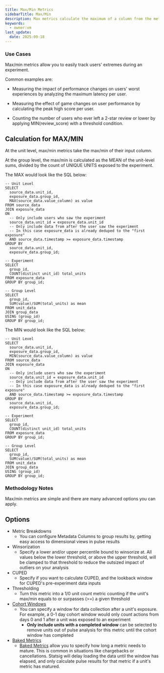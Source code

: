 ```yaml
---
title: Max/Min Metrics
sidebarTitle: Max/Min
description: Max metrics calculate the maximum of a column from the metric source at the unit level. Min Metrics calculate the minimum of a column from the metric source at the unit level.
keywords:
  - owner:vm
last_update:
  date: 2025-09-18
---
```


### Use Cases

Max/min metrics allow you to easily track users' extremes during an experiment.

Common examples are:

- Measuring the impact of performance changes on users' worst experiences by analyzing the maximum latency per user.

- Measuring the effect of game changes on user performance by calculating the peak high score per user.

- Counting the number of users who ever left a 2-star review or lower by applying MIN(review_score) with a threshold condition.

## Calculation for MAX/MIN

At the unit level, max/min metrics take the max/min of their input column.

At the group level, the max/min is calculated as the MEAN of the unit-level sums, divided by the count of UNIQUE UNITS exposed to the experiment.

The MAX would look like the SQL below:

```
-- Unit Level
SELECT
  source_data.unit_id,
  exposure_data.group_id,
  MAX(source_data.value_column) as value
FROM source_data
JOIN exposure_data
ON
  -- Only include users who saw the experiment
  source_data.unit_id = exposure_data.unit_id
  -- Only include data from after the user saw the experiment
  -- In this case exposure_data is already deduped to the "first exposure"
  AND source_data.timestamp >= exposure_data.timestamp
GROUP BY
  source_data.unit_id,
  exposure_data.group_id;

-- Experiment
SELECT
  group_id,
  COUNT(distinct unit_id) total_units
FROM exposure_data
GROUP BY group_id;

-- Group Level
SELECT
  group_id,
  SUM(value)/SUM(total_units) as mean
FROM unit_data
JOIN group_data
USING (group_id)
GROUP BY group_id;
```

The MIN would look like the SQL below:

```
-- Unit Level
SELECT
  source_data.unit_id,
  exposure_data.group_id,
  MIN(source_data.value_column) as value
FROM source_data
JOIN exposure_data
ON
  -- Only include users who saw the experiment
  source_data.unit_id = exposure_data.unit_id
  -- Only include data from after the user saw the experiment
  -- In this case exposure_data is already deduped to the "first exposure"
  AND source_data.timestamp >= exposure_data.timestamp
GROUP BY
  source_data.unit_id,
  exposure_data.group_id;

-- Experiment
SELECT
  group_id,
  COUNT(distinct unit_id) total_units
FROM exposure_data
GROUP BY group_id;

-- Group Level
SELECT
  group_id,
  SUM(value)/SUM(total_units) as mean
FROM unit_data
JOIN group_data
USING (group_id)
GROUP BY group_id;
```

### Methodology Notes

Max/min metrics are simple and there are many advanced options you can apply.

## Options

- Metric Breakdowns
  - You can configure Metadata Columns to group results by, getting easy access to dimensional views in pulse results
- Winsorization
  - Specify a lower and/or upper percentile bound to winsorize at. All values below the lower threshold, or above the upper threshold, will be clamped to that threshold to reduce the outsized impact of outliers on your analysis
- CUPED
  - Specify if you want to calculate CUPED, and the lookback window for CUPED's pre-experiment data inputs
- Thresholding
  - Turn this metric into a 1/0 unit count metric counting if the unit's max/min equals to or surpasses (>=) a given threshold
- [Cohort Windows]()
  - You can specify a window for data collection after a unit's exposure. For example, a 0-1 day cohort window would only count actions from days 0 and 1 after a unit was exposed to an experiment
    - **Only include units with a completed window** can be selected to remove units out of pulse analysis for this metric until the cohort window has completed
- [Baked Metrics]()
  - [Baked Metrics]() allow you to specify how long a metric needs to mature. This is common in situations like chargebacks or cancellations. Statsig will delay loading the data until the window has elapsed, and only calculate pulse results for that metric if a unit's metric has matured.

